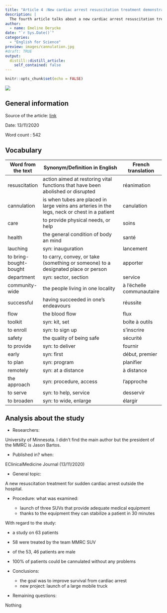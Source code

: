 ```yaml
---
title: "Article 4 :New cardiac arrest resuscitation treatment demonstrated 100% success rate in cannulation "
description: |
  The fourth article talks about a new cardiac arrest resuscitation treatment. 
author:
  - name: Emeline Derycke
date: "`r Sys.Date()`"
categories:
  - "English for Science"
preview: images/cannulation.jpg
#draft: TRUE
output:
  distill::distill_article:
    self_contained: false
---
```


```r
knitr::opts_chunk$set(echo = FALSE)
```

![](images/cannulation.jpg)

## General information 

Source of the article: 
[link](https://www.sciencedaily.com/releases/2020/11/201113141802.htm)

Date: 13/11/2020

Word count : 542

## Vocabulary 
| Word from the text     | Synonym/Definition in English                                                                | French translation        |
| ---------------------- | -------------------------------------------------------------------------------------------- | ------------------------- |
| resuscitation          | action aimed at restoring vital functions that have been abolished or disrupted              | réanimation               |
| cannulation            | is when tubes are placed in large veins ans arteries in the legs, neck or chest in a patient | canulation                |
| care                   | to provide physical needs, or help                                                           | soins                     |
| health                 | the general condition of body an mind                                                        | santé                     |
| lauching               | syn: inauguration                                                                            | lancement                 |
| to bring-bought-bought | to carry, convey, or take (something or someone) to a designated place or person             | apporter                  |
| department             | syn: sector, section                                                                         | service                   |
| community-wide         | the people living in one locality                                                            | à l'échelle communautaire |
| successful             | having succeeded in one's endeavours                                                         | réussite                  |
| flow                   | the blood flow                                                                               | flux                      |
| toolkit                | syn: kit, set                                                                                | boîte à outils            |
| to enroll              | syn: to sign up                                                                              | s'inscrire                |
| safety                 | the quality of being safe                                                                    | sécurité                  |
| to provide             | syn: to deliver                                                                              | fournir                   |
| early                  | syn: first                                                                                   | début, premier            |
| to plan                | syn: program                                                                                 | planifier                 |
| remotely               | syn: at a distance                                                                           | à distance                |
| the approach           | syn: procedure, access                                                                       | l'approche                |
| to serve               | syn: to help, service                                                                        | desservir                 |
| to broaden             | syn: to wide, enlarge                                                                        | élargir                   |

## Analysis about the study 
* Researchers:

University of Minnesota. I didn't find the main author but the president of the MMRC is Jason Bartos.

* Published in? when:

EClinicalMedicine Journal (13/11/2020)

* General topic:

A new resuscitation treatment for sudden cardiac arrest outside the hospital.

* Procedure: what was examined:

   + launch of three SUVs that provide adequate medical equipment
   + thanks to the equipment they can stabilize a patient in 30 minutes

With regard to the study:

   + a study on 63 patients
   + 58 were treated by the team MMRC SUV
   + of the 53, 46 patients are male
   + 100% of patients could be cannulated without any problems

* Conclusions:

   + the goal was to improve survival from cardiac arrest
   + new project: launch of a large mobile truck

* Remaining questions:

Nothing
